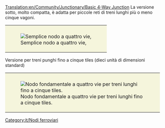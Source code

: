 [[Translation:en/Community/Junctionary/Basic 4-Way Junction]]
{{it/Nodi ferroviari}}
La versione sotto, molto compatta, è adatta per piccole reti di treni lunghi più o meno cinque vagoni.
{{it/Requisiti nodo|Economico|0|0|0|1|0|0|1|1|0|0|0||I treni guasti bloccano completamente il nodo.|
* Può gestire solo un treno alla volta. (Può essere risolto usando [[it/Manual/Segnali#segnali-di-percorso|segnali di percorso]])
* Causerà ingorghi del traffico.
}}
{|style="border: 0px; margin: auto;"
|style="padding: 10px 10px 5px; 10px; background-color: #F5F5DC;"|[[File:en/Basic4.png|none|frame|Semplice nodo a quattro vie, ]]
|}


Versione per treni punghi fino a cinque tiles (dieci unità di dimensioni standard)
{{it/Requisiti nodo|Economico|1|2|2|4|1|0|1|1|0|0|3||I treni guasti possono bloccare tutte le direzioni tranne una.|
'''Pro'''
* Con i [[it/Manual/Segnali#segnali-di-percorso|segnali di percorso]] può gestire più treni alla volta.
* Molto semplice da aggiornare rispetto al semplice nodo descritto nel primo esempio.
'''Cons'''
* Gli incroci a livello sono ancora presenti.
'''Suggerimenti'''
* I tunnel possono essere sostituiti con ponti, ma l'inconveniente è che i [[it/Manual/Segnali|segnali]] non si possono posizionare sulle rampe dei ponti.
* La pista centrale dovrebbe essere abbastanza lunga da contenere per intero il tuo treno più lungo. Altrimenti, rimuovi i segnali dalle tracce centrali.
}}

{|style="border: 0px; margin: auto;"
|style="padding: 10px 10px 5px; 10px; background-color: #F5F5DC;"|[[File:en/4way-small-odisseus.png|none|frame|Nodo fondamentale a quattro vie per treni lunghi fino a cinque tiles.]]
|}

[[Category:it/Nodi ferroviari]]